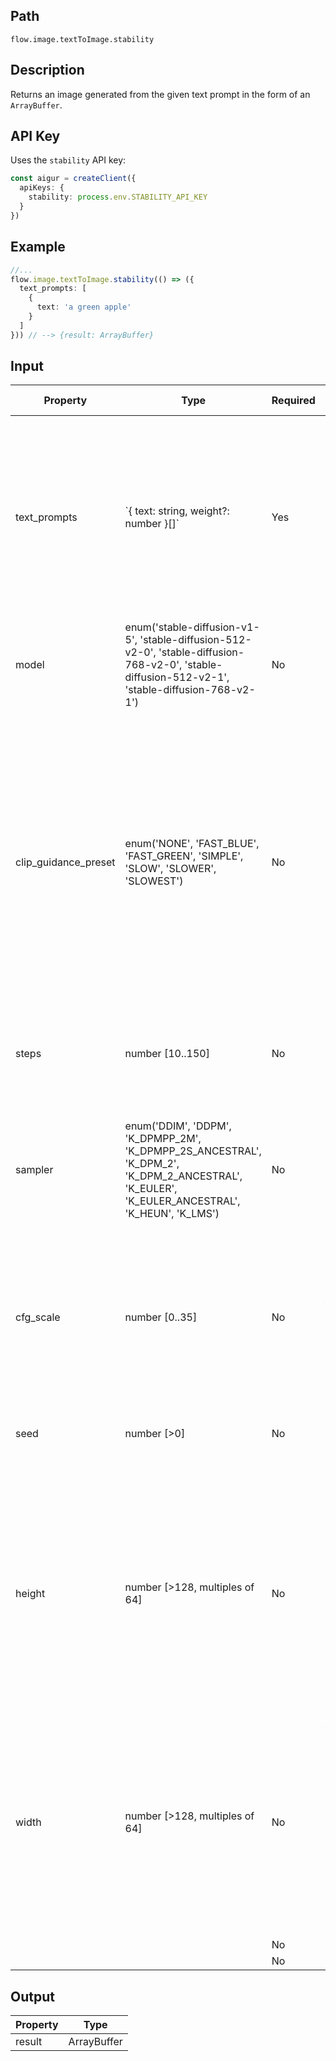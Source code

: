 ## Path
`flow.image.textToImage.stability`

## Description

Returns an image generated from the given text prompt in the form of an `ArrayBuffer`.

## API Key

Uses the `stability` API key:

```ts index.ts
const aigur = createClient({
  apiKeys: {
    stability: process.env.STABILITY_API_KEY
  }
})
```

## Example

```ts index.ts
//...
flow.image.textToImage.stability(() => ({
  text_prompts: [
    {
      text: 'a green apple'
    }
  ]
})) // --> {result: ArrayBuffer}
```


## Input

<table>
  <thead>
    <tr>
      <th>Property</th>
      <th>Type</th>
      <th>Required</th>
      <th>Description</th>
      <th>Default Value</th>
    </tr>
  </thead>
  <tbody>
    <tr>
      <td>text_prompts</td>
      <td>`{ text: string, weight?: number }[]`</td>
      <td>Yes</td>
      <td>The prompt to create the image from. Weight is optional. If weight is negative the text becomes a "negative prompt". At least one array member with `text` is required.</td>
      <td></td>
    </tr>
    <tr>
      <td>model</td>
      <td>enum('stable-diffusion-v1-5', 'stable-diffusion-512-v2-0', 'stable-diffusion-768-v2-0', 'stable-diffusion-512-v2-1', 'stable-diffusion-768-v2-1')</td>
      <td>No</td>
      <td>The model to use.</td>
      <td>stable-diffusion-v1-5</td>
    </tr>
    <tr>
      <td>clip_guidance_preset</td>
      <td>enum('NONE', 'FAST_BLUE', 'FAST_GREEN', 'SIMPLE', 'SLOW', 'SLOWER', 'SLOWEST')</td>
      <td>No</td>
      <td>CLIP Guidance can be used to provide additional context while generating your image, which often results in improved coherency. CLIP Guidance is "guiding" the generation process of your image to be more in-line with your included prompt.</td>
      <td></td>
    </tr>
    <tr>
      <td>steps</td>
      <td>number [10..150]</td>
      <td>No</td>
      <td>Amount of inference steps performed on image generation.</td>
      <td>50</td>
    </tr>
    <tr>
      <td>sampler</td>
      <td>enum('DDIM',
			'DDPM',
			'K_DPMPP_2M',
			'K_DPMPP_2S_ANCESTRAL',
			'K_DPM_2',
			'K_DPM_2_ANCESTRAL',
			'K_EULER',
			'K_EULER_ANCESTRAL',
			'K_HEUN',
			'K_LMS')</td>
      <td>No</td>
      <td>Which sampler to use for the diffusion process. If this value is omitted we'll automatically select an appropriate sampler for you.</td>
      <td></td>
    </tr>
    <tr>
      <td>cfg_scale</td>
      <td>number [0..35]</td>
      <td>No</td>
      <td>How strictly the diffusion process adheres to the prompt text (higher values keep your image closer to your prompt).</td>
      <td>7</td>
    </tr>
    <tr>
      <td>seed</td>
      <td>number [>0]</td>
      <td>No</td>
      <td>Random noise seed (omit this option or use 0 for a random seed)</td>
      <td>0</td>
    </tr>
    <tr>
      <td>height</td>
      <td>number [>128, multiples of 64]</td>
      <td>No</td>
      <td>The height of the generated image.<br/><br/>For 768 engines:
589,824
≤
height * width
≤
1,048,576
<br/><br/>All other engines:
262,144
≤
height * width
≤
1,048,576</td>
      <td>512</td>
    </tr>
    <tr>
      <td>width</td>
      <td>number [>128, multiples of 64]</td>
      <td>No</td>
      <td>The width of the generated image.<br/><br/>For 768 engines:
589,824
≤
height * width
≤
1,048,576
<br/><br/>All other engines:
262,144
≤
height * width
≤
1,048,576</td>
      <td>512</td>
    </tr>
    <tr>
      <td></td>
      <td></td>
      <td>No</td>
      <td></td>
      <td></td>
    </tr>
    <tr>
      <td></td>
      <td></td>
      <td>No</td>
      <td></td>
      <td></td>
    </tr>
    
  </tbody>
</table>


## Output

<table>
  <thead>
    <tr>
      <th>Property</th>
      <th>Type</th>
    </tr>
  </thead>
  <tbody>
    <tr>
      <td>result</td>
      <td>ArrayBuffer</td>
    </tr>
  </tbody>
</table>